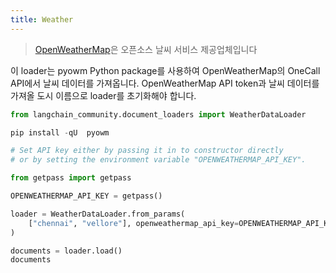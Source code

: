 ```yaml
---
title: Weather
---
```


>[OpenWeatherMap](https://openweathermap.org/)은 오픈소스 날씨 서비스 제공업체입니다

이 loader는 pyowm Python package를 사용하여 OpenWeatherMap의 OneCall API에서 날씨 데이터를 가져옵니다. OpenWeatherMap API token과 날씨 데이터를 가져올 도시 이름으로 loader를 초기화해야 합니다.

```python
from langchain_community.document_loaders import WeatherDataLoader
```

```python
pip install -qU  pyowm
```

```python
# Set API key either by passing it in to constructor directly
# or by setting the environment variable "OPENWEATHERMAP_API_KEY".

from getpass import getpass

OPENWEATHERMAP_API_KEY = getpass()
```

```python
loader = WeatherDataLoader.from_params(
    ["chennai", "vellore"], openweathermap_api_key=OPENWEATHERMAP_API_KEY
)
```

```python
documents = loader.load()
documents
```